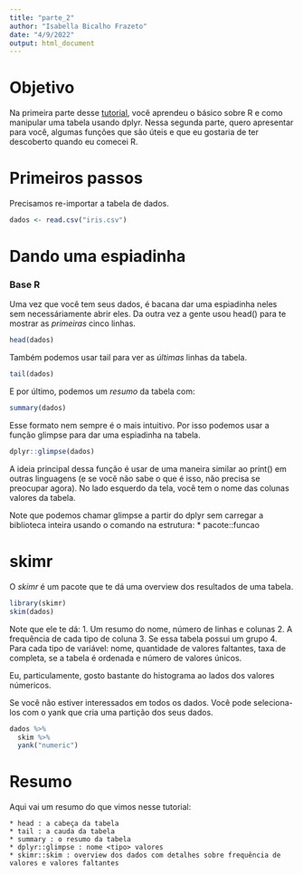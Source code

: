 ```yaml
---
title: "parte_2"
author: "Isabella Bicalho Frazeto"
date: "4/9/2022"
output: html_document
---
```


# Objetivo

Na primeira parte desse [tutorial](link), você aprendeu o básico sobre R e como manipular uma tabela usando dplyr. Nessa segunda parte, quero apresentar para você, algumas funções que são úteis e que eu gostaria de ter descoberto quando eu comecei R.

# Primeiros passos

Precisamos re-importar a tabela de dados.

```r

dados <- read.csv("iris.csv")

```


# Dando uma espiadinha

### Base R

Uma vez que você tem seus dados, é bacana dar uma espiadinha neles sem necessáriamente abrir eles. Da outra vez a gente usou head() para te mostrar as *primeiras* cinco linhas.

```r
head(dados)
```

Também podemos usar tail para ver as *últimas* linhas da tabela.

```r
tail(dados)
```
E por último, podemos um *resumo* da tabela com:

```r
summary(dados)
```


Esse formato nem sempre é o mais intuitivo. Por isso podemos usar a função glimpse para dar uma espiadinha na tabela.

```r
dplyr::glimpse(dados)

```
A ideia principal dessa função é usar de uma maneira similar ao print() em outras linguagens (e se você não sabe o que é isso, não precisa se preocupar agora). No lado esquerdo da tela, você tem o nome das colunas <tipo de variável>  valores da tabela.

Note que podemos chamar glimpse a partir do dplyr sem carregar a biblioteca inteira usando o comando na estrutura:
  * pacote::funcao
  
# skimr

O *skimr* é um pacote que te dá uma overview dos resultados de uma tabela.


```r
library(skimr)
skim(dados)

```


Note que ele te dá:
  1. Um resumo do nome, número de linhas e colunas
  2. A frequência de cada tipo de coluna
  3. Se essa tabela possui um grupo
  4. Para cada tipo de variável: nome, quantidade de valores faltantes, taxa de completa, se a tabela é ordenada e número de valores únicos.
  
Eu, particulamente, gosto bastante do histograma ao lados dos valores númericos.
  
Se você não estiver interessados em todos os dados. Você pode seleciona-los com o yank que cria uma partição dos seus dados.

```r
dados %>%
  skim %>%
  yank("numeric")
```


# Resumo

Aqui vai um resumo do que vimos nesse tutorial:

    * head : a cabeça da tabela
    * tail : a cauda da tabela 
    * summary : o resumo da tabela 
    * dplyr::glimpse : nome <tipo> valores
    * skimr::skim : overview dos dados com detalhes sobre frequência de valores e valores faltantes

